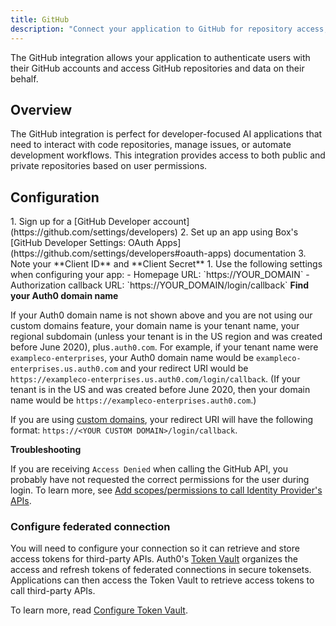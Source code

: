 ```yaml
---
title: GitHub
description: "Connect your application to GitHub for repository access, issue management, and developer workflows."
---
```


The GitHub integration allows your application to authenticate users with their GitHub accounts and access GitHub repositories and data on their behalf.

## Overview

The GitHub integration is perfect for developer-focused AI applications that need to interact with code repositories, manage issues, or automate development workflows. This integration provides access to both public and private repositories based on user permissions.

## Configuration

<Steps>
  <Step title="Set up app in Github">
    1. Sign up for a [GitHub Developer account](https://github.com/settings/developers)
    2. Set up an app using Box's [GitHub Developer Settings: OAuth Apps](https://github.com/settings/developers#oauth-apps) documentation
    3. Note your **Client ID** and **Client Secret**
  </Step>
  <Step title="Configure for Auth0">
    1. Use the following settings when configuring your app:
      - Homepage URL: `https://YOUR_DOMAIN`
      - Authorization callback URL: `https://YOUR_DOMAIN/login/callback`
  </Step>
</Steps>

<Info>
<b>Find your Auth0 domain name</b>

If your Auth0 domain name is not shown above and you are not using our custom domains feature, your domain name is your tenant name, your regional subdomain (unless your tenant is in the US region and was created before June 2020), plus`.auth0.com`. For example, if your tenant name were `exampleco-enterprises`, your Auth0 domain name would be `exampleco-enterprises.us.auth0.com` and your redirect URI would be `https://exampleco-enterprises.us.auth0.com/login/callback`. (If your tenant is in the US and was created before June 2020, then your domain name would be `https://exampleco-enterprises.auth0.com`.)

If you are using [custom domains](https://auth0.com/docs/custom-domains), your redirect URI will have the following format: `https://<YOUR CUSTOM DOMAIN>/login/callback`.
</Info>

<Warning>
<b>Troubleshooting</b>

If you are receiving `Access Denied` when calling the GitHub API, you probably have not requested the correct permissions for the user during login. To learn more, see [Add scopes/permissions to call Identity Provider's APIs](https://auth0.com/docs/connections/adding-scopes-for-an-external-idp).
</Warning>

### Configure federated connection

You will need to configure your connection so it can retrieve and store access tokens for third-party APIs. Auth0's [Token Vault](https://auth0.com/docs/secure/tokens/token-vault) organizes the access and refresh tokens of federated connections in secure tokensets. Applications can then access the Token Vault to retrieve access tokens to call third-party APIs.

To learn more, read [Configure Token Vault](https://auth0.com/docs/secure/tokens/token-vault/configure-token-vault).
